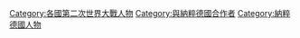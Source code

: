 [[Category:各國第二次世界大戰人物|Category:各國第二次世界大戰人物]]
[[Category:與納粹德國合作者|Category:與納粹德國合作者]]
[[Category:納粹德國人物|Category:納粹德國人物]]
